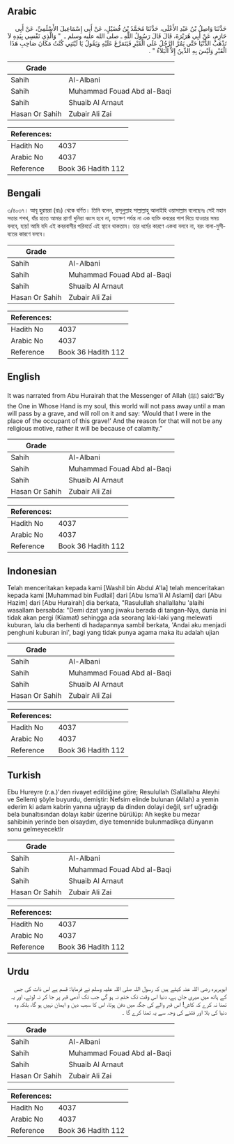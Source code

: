 ## Arabic


<div dir="rtl" lang="ar" style={{fontSize:'larger',backgroundColor:'#f8f9fa',padding:20}}>
حَدَّثَنَا وَاصِلُ بْنُ عَبْدِ الأَعْلَى، حَدَّثَنَا مُحَمَّدُ بْنُ فُضَيْلٍ، عَنْ أَبِي إِسْمَاعِيلَ الأَسْلَمِيِّ، عَنْ أَبِي حَازِمٍ، عَنْ أَبِي هُرَيْرَةَ، قَالَ قَالَ رَسُولُ اللَّهِ ـ صلى الله عليه وسلم ـ ‏ "‏ وَالَّذِي نَفْسِي بِيَدِهِ لاَ تَذْهَبُ الدُّنْيَا حَتَّى يَمُرَّ الرَّجُلُ عَلَى الْقَبْرِ فَيَتَمَرَّغَ عَلَيْهِ وَيَقُولُ يَا لَيْتَنِي كُنْتُ مَكَانَ صَاحِبِ هَذَا الْقَبْرِ وَلَيْسَ بِهِ الدِّينُ إِلاَّ الْبَلاَءُ ‏"‏ ‏.‏
</div>
<div style={{backgroundColor:'#f8f9fa',padding:20, marginBottom: 10}}><table> <thead> <tr> <th>Grade</th> <th></th> </tr> </thead> <tbody> <tr><td>Sahih</td><td>Al-Albani</td></tr><tr><td>Sahih</td><td>Muhammad Fouad Abd al-Baqi</td></tr><tr><td>Sahih</td><td>Shuaib Al Arnaut</td></tr><tr><td>Hasan Or Sahih</td><td>Zubair Ali Zai</td></tr></tbody></table><table> <thead> <tr> <th>References:</th> <th></th> </tr> </thead> <tbody><tr><td>Hadith No</td><td>4037</td></tr><tr><td>Arabic No</td><td>4037</td></tr><tr><td>Reference</td><td>Book 36 Hadith 112</td></tr></tbody></table></div>

## Bengali


<div dir="ltr" lang="bn" style={{fontSize:'larger',backgroundColor:'#f8f9fa',padding:20}}>
৩/৪০৩৭। আবূ হুরায়রা (রাঃ) থেকে বর্ণিত। তিনি বলেন, রাসূলুল্লাহ সাল্লাল্লাহু আলাইহি ওয়াসাল্লাম বলেছেনঃ সেই মহান সত্তার শপথ, যাঁর হাতে আমার প্রাণ! দুনিয়া ধ্বংস হবে না, যতক্ষণ পর্যন্ত না এক ব্যক্তি কবরের পাশ দিয়ে যাওয়ার সময় বলবে, হায়! আমি যদি এই কবরবাসীর পরিবর্তে এই স্থানে থাকতাম। তার ধর্মের কারণে একথা বলবে না, বরং বালা-মুসীবতের কারণে বলবে।
</div>
<div style={{backgroundColor:'#f8f9fa',padding:20, marginBottom: 10}}><table> <thead> <tr> <th>Grade</th> <th></th> </tr> </thead> <tbody> <tr><td>Sahih</td><td>Al-Albani</td></tr><tr><td>Sahih</td><td>Muhammad Fouad Abd al-Baqi</td></tr><tr><td>Sahih</td><td>Shuaib Al Arnaut</td></tr><tr><td>Hasan Or Sahih</td><td>Zubair Ali Zai</td></tr></tbody></table><table> <thead> <tr> <th>References:</th> <th></th> </tr> </thead> <tbody><tr><td>Hadith No</td><td>4037</td></tr><tr><td>Arabic No</td><td>4037</td></tr><tr><td>Reference</td><td>Book 36 Hadith 112</td></tr></tbody></table></div>

## English


<div dir="ltr" lang="en" style={{fontSize:'larger',backgroundColor:'#f8f9fa',padding:20}}>
It was narrated from Abu Hurairah that the Messenger of Allah (ﷺ) said:“By the One in Whose Hand is my soul, this world will not pass away until a man will pass by a grave, and will roll on it and say: ‘Would that I were in the place of the occupant of this grave!’ And the reason for that will not be any religious motive, rather it will be because of calamity.”
</div>
<div style={{backgroundColor:'#f8f9fa',padding:20, marginBottom: 10}}><table> <thead> <tr> <th>Grade</th> <th></th> </tr> </thead> <tbody> <tr><td>Sahih</td><td>Al-Albani</td></tr><tr><td>Sahih</td><td>Muhammad Fouad Abd al-Baqi</td></tr><tr><td>Sahih</td><td>Shuaib Al Arnaut</td></tr><tr><td>Hasan Or Sahih</td><td>Zubair Ali Zai</td></tr></tbody></table><table> <thead> <tr> <th>References:</th> <th></th> </tr> </thead> <tbody><tr><td>Hadith No</td><td>4037</td></tr><tr><td>Arabic No</td><td>4037</td></tr><tr><td>Reference</td><td>Book 36 Hadith 112</td></tr></tbody></table></div>

## Indonesian


<div dir="ltr" lang="id" style={{fontSize:'larger',backgroundColor:'#f8f9fa',padding:20}}>
Telah menceritakan kepada kami [Washil bin Abdul A'la] telah menceritakan kepada kami [Muhammad bin Fudlail] dari [Abu Isma'il Al Aslami] dari [Abu Hazim] dari [Abu Hurairah] dia berkata, "Rasulullah shallallahu 'alaihi wasallam bersabda: "Demi dzat yang jiwaku berada di tangan-Nya, dunia ini tidak akan pergi (Kiamat) sehingga ada seorang laki-laki yang melewati kuburan, lalu dia berhenti di hadapannya sambil berkata, 'Andai aku menjadi penghuni kuburan ini', bagi yang tidak punya agama maka itu adalah ujian
</div>
<div style={{backgroundColor:'#f8f9fa',padding:20, marginBottom: 10}}><table> <thead> <tr> <th>Grade</th> <th></th> </tr> </thead> <tbody> <tr><td>Sahih</td><td>Al-Albani</td></tr><tr><td>Sahih</td><td>Muhammad Fouad Abd al-Baqi</td></tr><tr><td>Sahih</td><td>Shuaib Al Arnaut</td></tr><tr><td>Hasan Or Sahih</td><td>Zubair Ali Zai</td></tr></tbody></table><table> <thead> <tr> <th>References:</th> <th></th> </tr> </thead> <tbody><tr><td>Hadith No</td><td>4037</td></tr><tr><td>Arabic No</td><td>4037</td></tr><tr><td>Reference</td><td>Book 36 Hadith 112</td></tr></tbody></table></div>

## Turkish


<div dir="ltr" lang="tr" style={{fontSize:'larger',backgroundColor:'#f8f9fa',padding:20}}>
Ebu Hureyre (r.a.)'den rivayet edildiğine göre; Resulullah (Sallallahu Aleyhi ve Sellem) şöyle buyurdu, demiştir: Nefsim elinde bulunan (Allah) a yemin ederim ki adam kabrin yanına uğrayıp da dinden dolayi değil, sırf uğradığı bela bunaltısından dolayı kabir üzerine bürülüp: Ah keşke bu mezar sahibinin yerinde ben olsaydım, diye temennide bulunmadikça dünyanın sonu gelmeyecektlr
</div>
<div style={{backgroundColor:'#f8f9fa',padding:20, marginBottom: 10}}><table> <thead> <tr> <th>Grade</th> <th></th> </tr> </thead> <tbody> <tr><td>Sahih</td><td>Al-Albani</td></tr><tr><td>Sahih</td><td>Muhammad Fouad Abd al-Baqi</td></tr><tr><td>Sahih</td><td>Shuaib Al Arnaut</td></tr><tr><td>Hasan Or Sahih</td><td>Zubair Ali Zai</td></tr></tbody></table><table> <thead> <tr> <th>References:</th> <th></th> </tr> </thead> <tbody><tr><td>Hadith No</td><td>4037</td></tr><tr><td>Arabic No</td><td>4037</td></tr><tr><td>Reference</td><td>Book 36 Hadith 112</td></tr></tbody></table></div>

## Urdu


<div dir="rtl" lang="ur" style={{fontSize:'larger',backgroundColor:'#f8f9fa',padding:20}}>
ابوہریرہ رضی اللہ عنہ کہتے ہیں کہ رسول اللہ صلی اللہ علیہ وسلم نے فرمایا: قسم ہے اس ذات کی جس کے ہاتھ میں میری جان ہے، دنیا اس وقت تک ختم نہ ہو گی جب تک آدمی قبر پر جا کر نہ لوٹے، اور یہ تمنا نہ کرے کہ کاش! اس قبر والے کی جگہ میں دفن ہوتا، اس کا سبب دین و ایمان نہیں ہو گا، بلکہ وہ دنیا کی بلا اور فتنے کی وجہ سے یہ تمنا کرے گا ۔
</div>
<div style={{backgroundColor:'#f8f9fa',padding:20, marginBottom: 10}}><table> <thead> <tr> <th>Grade</th> <th></th> </tr> </thead> <tbody> <tr><td>Sahih</td><td>Al-Albani</td></tr><tr><td>Sahih</td><td>Muhammad Fouad Abd al-Baqi</td></tr><tr><td>Sahih</td><td>Shuaib Al Arnaut</td></tr><tr><td>Hasan Or Sahih</td><td>Zubair Ali Zai</td></tr></tbody></table><table> <thead> <tr> <th>References:</th> <th></th> </tr> </thead> <tbody><tr><td>Hadith No</td><td>4037</td></tr><tr><td>Arabic No</td><td>4037</td></tr><tr><td>Reference</td><td>Book 36 Hadith 112</td></tr></tbody></table></div>